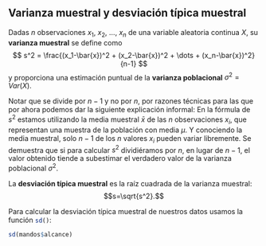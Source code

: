 ## Varianza muestral y desviación típica muestral {#sd}

Dadas $n$ observaciones $x_1$, $x_2$, $\dots$,  $x_n$ de una variable aleatoria continua $X$, su **varianza muestral** se define como 
$$
    s^2 = \frac{(x_1-\bar{x})^2 + (x_2-\bar{x})^2 + \dots + (x_n-\bar{x})^2}{n-1}
$$
y proporciona una estimación puntual de la **varianza poblacional**  $\sigma^2 = Var(X)$.

Notar que se divide por $n-1$ y no por $n$, por razones técnicas para las que por ahora podemos dar la siguiente explicación informal: En la fórmula de $s^2$ estamos utilizando la media muestral $\bar x$  de las $n$ observaciones $x_i$, que representan una muestra de la población con media $\mu$. Y conociendo la media muestral, solo $n-1$ de los $n$ valores $x_i$ pueden variar libremente. Se demuestra que si para calcular $s^2$ dividiéramos por $n$, en lugar de $n-1$, el valor obtenido tiende a subestimar el verdadero valor de la varianza poblacional $\sigma^2$.  
 
La **desviación típica muestral** es la raíz cuadrada de la varianza muestral:
$$s=\sqrt{s^2}.$$

Para calcular la desviación típica muestral de nuestros datos usamos la función `sd()`{.R}:

```r
sd(mandos$alcance)
```
